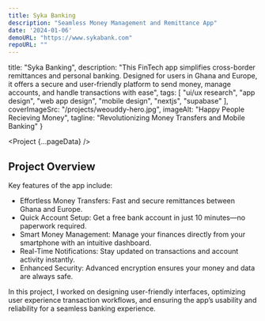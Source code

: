 ```yaml
---
title: Syka Banking
description: "Seamless Money Management and Remittance App"
date: '2024-01-06'
demoURL: "https://www.sykabank.com"
repoURL: ""
---
```



  title: "Syka Banking",
  description: "This FinTech app simplifies cross-border remittances and personal banking. Designed for users in Ghana and Europe, it offers a secure and user-friendly platform to send money, manage accounts, and handle transactions with ease",
  tags: [
    "ui/ux research",
    "app design",
    "web app design",
    "mobile design",
    "nextjs",
    "supabase"
  ],
  coverImageSrc: "/projects/weouddy-hero.jpg",
  imageAlt: "Happy People Recieving Money",
  tagline: "Revolutionizing Money Transfers and Mobile Banking"
}


<Project {...pageData} />

## Project Overview

Key features of the app include:

- Effortless Money Transfers: Fast and secure remittances between Ghana and Europe.
- Quick Account Setup: Get a free bank account in just 10 minutes—no paperwork required.
- Smart Money Management: Manage your finances directly from your smartphone with an intuitive dashboard.
- Real-Time Notifications: Stay updated on transactions and account activity instantly.
- Enhanced Security: Advanced encryption ensures your money and data are always safe.

In this project, I worked on designing user-friendly interfaces, optimizing user experience transaction workflows, and ensuring the app’s usability and reliability for a seamless banking experience.

